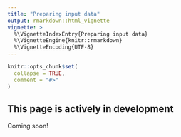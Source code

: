 ```yaml
---
title: "Preparing input data"
output: rmarkdown::html_vignette
vignette: >
  %\VignetteIndexEntry{Preparing input data}
  %\VignetteEngine{knitr::rmarkdown}
  %\VignetteEncoding{UTF-8}
---
```


```r
knitr::opts_chunk$set(
  collapse = TRUE,
  comment = "#>"
)
```


## This page is actively in development 

Coming soon! 
